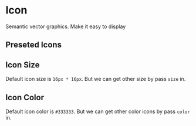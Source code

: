 
<Meta title="Components/Icon" component={Icon} />

# Icon

Semantic vector graphics. Make it easy to display

## Preseted Icons

<Preview>
    <Icon icon='up'></Icon>
    <Icon icon='down'></Icon>
    <Icon icon='left'></Icon>
    <Icon icon='right'></Icon>
    <Icon icon='leftO'></Icon>
    <Icon icon='rightO'></Icon>
    <Icon icon='board'></Icon>
    <Icon icon='calendar'></Icon>
    <Icon icon='cancel'></Icon>
    <Icon icon='chat'></Icon>
    <Icon icon='check'></Icon>
    <Icon icon='clock'></Icon>
    <Icon icon='copy'></Icon>
    <Icon icon='cursor'></Icon>
    <Icon icon='dashboard'></Icon>
    <Icon icon='description'></Icon>
    <Icon icon='edit'></Icon>
    <Icon icon='emoji'></Icon>
    <Icon icon='eye'></Icon>
    <Icon icon='file'></Icon>
    <Icon icon='folder'></Icon>
    <Icon icon='groupChat'></Icon>
    <Icon icon='home'></Icon>
    <Icon icon='inbox'></Icon>
    <Icon icon='information'></Icon>
    <Icon icon='menu'></Icon>
    <Icon icon='more'></Icon>
    <Icon icon='move'></Icon>
    <Icon icon='picture'></Icon>
    <Icon icon='piechart'></Icon>
    <Icon icon='plus'></Icon>
    <Icon icon='pointer'></Icon>
    <Icon icon='post'></Icon>
    <Icon icon='project'></Icon>
    <Icon icon='question'></Icon>
    <Icon icon='relation'></Icon>
    <Icon icon='remove'></Icon>
    <Icon icon='search'></Icon>
    <Icon icon='share'></Icon>
    <Icon icon='sitting'></Icon>
    <Icon icon='star'></Icon>
    <Icon icon='stroke'></Icon>
    <Icon icon='table'></Icon>
    <Icon icon='task'></Icon>
    <Icon icon='text'></Icon>
    <Icon icon='tick'></Icon>
    <Icon icon='trash'></Icon>
    <Icon icon='uploadFile'></Icon>
    <Icon icon='user'></Icon>
    <Icon icon='users'></Icon>
    <Icon icon='wall'></Icon>
    <Icon icon='warning'></Icon>
</Preview>

## Icon Size

Default icon size is `16px * 16px`. But we can get other size by pass `size` in.

<Preview>
    <Icon icon='warning' size='20'></Icon>
    <Icon icon='star' size='50'></Icon>
    <Icon icon='plus' size='100'></Icon>
</Preview>

## Icon Color

Default icon color is `#333333`. But we can get other color icons by pass `color` in.

<Preview>
    <Icon icon='remove' color='red' size='20'></Icon>
    <Icon icon='star' color='purple' size='20'></Icon>
    <Icon icon='plus' color='#1EA7FD' size='20'></Icon>
</Preview>